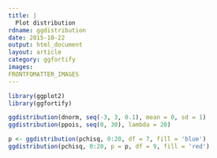 ```yaml
---
title: |
  Plot distribution
rdname: ggdistribution
date: 2015-10-22
output: html_document
layout: article
category: ggfortify
images:
FRONTFOMATTER_IMAGES
---
```


```r
library(ggplot2)
library(ggfortify)
```

```r
ggdistribution(dnorm, seq(-3, 3, 0.1), mean = 0, sd = 1)
ggdistribution(ppois, seq(0, 30), lambda = 20)

p <- ggdistribution(pchisq, 0:20, df = 7, fill = 'blue')
ggdistribution(pchisq, 0:20, p = p, df = 9, fill = 'red')



```